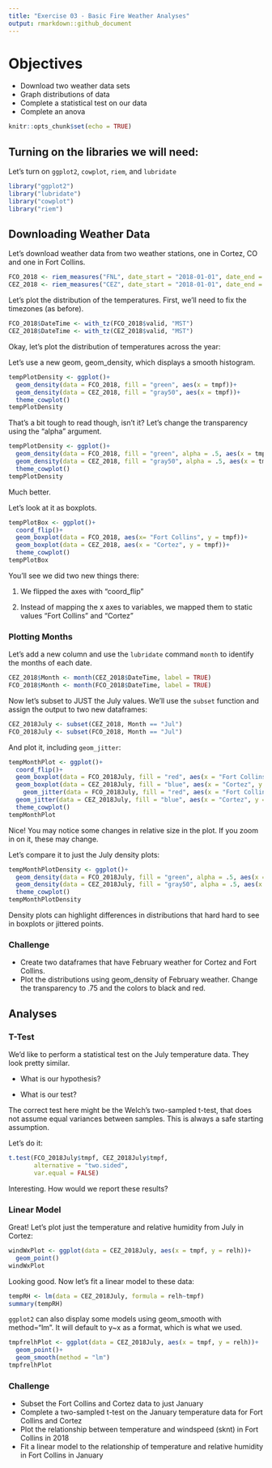 ```yaml
---
title: "Exercise 03 - Basic Fire Weather Analyses"
output: rmarkdown::github_document
---
```


# Objectives

* Download two weather data sets
* Graph distributions of data
* Complete a statistical test on our data
* Complete an anova

```r
knitr::opts_chunk$set(echo = TRUE)


```

## Turning on the libraries we will need:

Let's turn on `ggplot2`, `cowplot`, `riem`, and `lubridate`

```r
library("ggplot2")
library("lubridate")
library("cowplot")
library("riem")
```

## Downloading Weather Data

Let's download weather data from two weather stations, one in Cortez, CO and one in Fort Collins.

```r
FCO_2018 <- riem_measures("FNL", date_start = "2018-01-01", date_end = "2018-12-31")
CEZ_2018 <- riem_measures("CEZ", date_start = "2018-01-01", date_end = "2018-12-31")
```

Let's plot the distribution of the temperatures. First, we'll need to fix the timezones (as before).

```r
FCO_2018$DateTime <- with_tz(FCO_2018$valid, "MST")
CEZ_2018$DateTime <- with_tz(CEZ_2018$valid, "MST")
```

Okay, let's plot the distribution of temperatures across the year:

Let's use a new geom, geom_density, which displays a smooth histogram.

```r
tempPlotDensity <- ggplot()+
  geom_density(data = FCO_2018, fill = "green", aes(x = tmpf))+
  geom_density(data = CEZ_2018, fill = "gray50", aes(x = tmpf))+
  theme_cowplot()
tempPlotDensity
```

That's a bit tough to read though, isn't it? Let's change the transparency using the "alpha" argument.

```r
tempPlotDensity <- ggplot()+
  geom_density(data = FCO_2018, fill = "green", alpha = .5, aes(x = tmpf))+
  geom_density(data = CEZ_2018, fill = "gray50", alpha = .5, aes(x = tmpf))+
  theme_cowplot()
tempPlotDensity
```

Much better.

Let's look at it as boxplots.

```r
tempPlotBox <- ggplot()+
  coord_flip()+
  geom_boxplot(data = FCO_2018, aes(x= "Fort Collins", y = tmpf))+
  geom_boxplot(data = CEZ_2018, aes(x = "Cortez", y = tmpf))+
  theme_cowplot()
tempPlotBox
```

You'll see we did two new things there:

1. We flipped the axes with "coord_flip"

2. Instead of mapping the x axes to variables, we mapped them to static values "Fort Collins" and "Cortez"

### Plotting Months

Let's add a new column and use the `lubridate` command `month` to identify the months of each date.

```r
CEZ_2018$Month <- month(CEZ_2018$DateTime, label = TRUE)
FCO_2018$Month <- month(FCO_2018$DateTime, label = TRUE)
```

Now let's subset to JUST the July values. We'll use the `subset` function and assign the output to two new dataframes:

```r
CEZ_2018July <- subset(CEZ_2018, Month == "Jul")
FCO_2018July <- subset(FCO_2018, Month == "Jul")
```

And plot it, including `geom_jitter`:

```r
tempMonthPlot <- ggplot()+
  coord_flip()+
  geom_boxplot(data = FCO_2018July, fill = "red", aes(x = "Fort Collins", y = tmpf))+
  geom_boxplot(data = CEZ_2018July, fill = "blue", aes(x = "Cortez", y = tmpf))+
    geom_jitter(data = FCO_2018July, fill = "red", aes(x = "Fort Collins", y = tmpf))+
  geom_jitter(data = CEZ_2018July, fill = "blue", aes(x = "Cortez", y = tmpf))+
  theme_cowplot()
tempMonthPlot
```

Nice! You may notice some changes in relative size in the plot. If you zoom in on it, these may change.

Let's compare it to just the July density plots:

```r
tempMonthPlotDensity <- ggplot()+
  geom_density(data = FCO_2018July, fill = "green", alpha = .5, aes(x = tmpf))+
  geom_density(data = CEZ_2018July, fill = "gray50", alpha = .5, aes(x = tmpf))+
  theme_cowplot()
tempMonthPlotDensity
```

Density plots can highlight differences in distributions that hard hard to see in boxplots or jittered points. 

### Challenge

* Create two dataframes that have February weather for Cortez and Fort Collins.
* Plot the distributions using geom_density of February weather. Change the transparency to .75 and the colors to black and red.

## Analyses

### T-Test

We'd like to perform a statistical test on the July temperature data. They look pretty similar.

* What is our hypothesis?

* What is our test?

The correct test here might be the Welch's two-sampled t-test, that does not assume equal variances between samples. This is always a safe starting assumption.

Let's do it:

```r
t.test(FCO_2018July$tmpf, CEZ_2018July$tmpf, 
       alternative = "two.sided", 
       var.equal = FALSE)
```

Interesting. How would we report these results?

### Linear Model

Great! Let's plot just the temperature and relative humidity from July in Cortez:

```r
windWxPlot <- ggplot(data = CEZ_2018July, aes(x = tmpf, y = relh))+
  geom_point()
windWxPlot
```

Looking good. Now let's fit a linear model to these data:

```r
tempRH <- lm(data = CEZ_2018July, formula = relh~tmpf)
summary(tempRH)
```

`ggplot2` can also display some models using geom_smooth with method="lm". It will default to y~x as a format, which is what we used.

```r
tmpfrelhPlot <- ggplot(data = CEZ_2018July, aes(x = tmpf, y = relh))+
  geom_point()+
  geom_smooth(method = "lm")
tmpfrelhPlot
```

### Challenge

* Subset the Fort Collins and Cortez data to just January
* Complete a two-sampled t-test on the January temperature data for Fort Collins and Cortez
* Plot the relationship between temperature and windspeed (sknt) in Fort Collins in 2018
* Fit a linear model to the relationship of temperature and relative humidity in Fort Collins in January 



